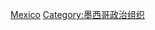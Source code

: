 {{Commonscat|Political parties in Mexico}}

[[Category:北美洲各国政党|Mexico]]
[[Category:墨西哥政治组织|Category:墨西哥政治组织]]